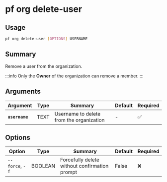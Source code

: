 # pf org delete-user

## Usage

```bash
pf org delete-user [OPTIONS] USERNAME
```

## Summary

Remove a user from the organization.

:::info
Only the **Owner** of the organization can remove a member.
:::

## Arguments

| Argument | Type | Summary | Default | Required | 
|----------|------|---------|---------|----------|
| **`username`** | TEXT | Username to delete from the organization | - | ✅ |

## Options

| Option | Type | Summary | Default | Required |
|--------|------|---------|---------|----------|
| `--force`, `-f` | BOOLEAN | Forcefully delete without confirmation prompt | False | ❌ |
